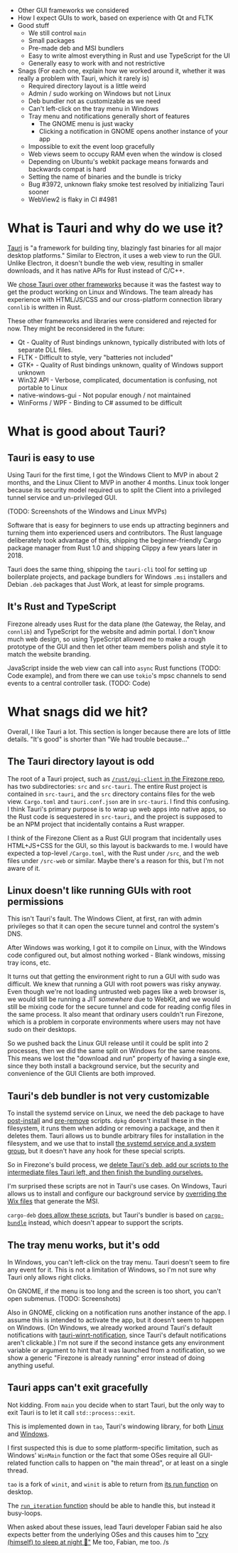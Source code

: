 
- Other GUI frameworks we considered
- How I expect GUIs to work, based on experience with Qt and FLTK
- Good stuff
  - We still control `main`
  - Small packages
  - Pre-made deb and MSI bundlers
  - Easy to write almost everything in Rust and use TypeScript for the UI
  - Generally easy to work with and not restrictive
- Snags (For each one, explain how we worked around it, whether it was really a
  problem with Tauri, which it rarely is)
  - Required directory layout is a little weird
  - Admin / sudo working on Windows but not Linux
  - Deb bundler not as customizable as we need
  - Can't left-click on the tray menu in Windows
  - Tray menu and notifications generally short of features
    - The GNOME menu is just wacky
    - Clicking a notification in GNOME opens another instance of your app
  - Impossible to exit the event loop gracefully
  - Web views seem to occupy RAM even when the window is closed
  - Depending on Ubuntu's webkit package means forwards and backwards compat is
    hard
  - Setting the name of binaries and the bundle is tricky
  - Bug #3972, unknown flaky smoke test resolved by initializing Tauri sooner
  - WebView2 is flaky in CI #4981

# What is Tauri and why do we use it?

[Tauri](https://tauri.app/) is "a framework for building tiny, blazingly fast
binaries for all major desktop platforms." Similar to Electron, it uses a web
view to run the GUI. Unlike Electron, it doesn't bundle the web view, resulting
in smaller downloads, and it has native APIs for Rust instead of C/C++.

We
[chose Tauri over other frameworks](https://github.com/firezone/firezone/issues/2715)
because it was the fastest way to get the product working on Linux and Windows.
The team already has experience with HTML/JS/CSS and our cross-platform
connection library `connlib` is written in Rust.

These other frameworks and libraries were considered and rejected for now. They
might be reconsidered in the future:

- Qt - Quality of Rust bindings unknown, typically distributed with lots of
  separate DLL files.
- FLTK - Difficult to style, very "batteries not included"
- GTK+ - Quality of Rust bindings unknown, quality of Windows support unknown
- Win32 API - Verbose, complicated, documentation is confusing, not portable to
  Linux
- native-windows-gui - Not popular enough / not maintained
- WinForms / WPF - Binding to C# assumed to be difficult

# What is good about Tauri?

## Tauri is easy to use

Using Tauri for the first time, I got the Windows Client to MVP in about 2
months, and the Linux Client to MVP in another 4 months. Linux took longer
because its security model required us to split the Client into a privileged
tunnel service and un-privileged GUI.

(TODO: Screenshots of the Windows and Linux MVPs)

Software that is easy for beginners to use ends up attracting beginners and
turning them into experienced users and contributors. The Rust language
deliberately took advantage of this, shipping the beginner-friendly Cargo
package manager from Rust 1.0 and shipping Clippy a few years later in 2018.

Tauri does the same thing, shipping the `tauri-cli` tool for setting up
boilerplate projects, and package bundlers for Windows `.msi` installers and
Debian `.deb` packages that Just Work, at least for simple programs.

## It's Rust and TypeScript

Firezone already uses Rust for the data plane (the Gateway, the Relay, and
`connlib`) and TypeScript for the website and admin portal. I don't know much
web design, so using TypeScript allowed me to make a rough prototype of the GUI
and then let other team members polish and style it to match the website
branding.

JavaScript inside the web view can call into `async` Rust functions (TODO: Code
example), and from there we can use `tokio`'s mpsc channels to send events to a
central controller task. (TODO: Code)

# What snags did we hit?

Overall, I like Tauri a lot. This section is longer because there are lots of
little details. "It's good" is shorter than "We had trouble because..."

## The Tauri directory layout is odd

The root of a Tauri project, such as
[`/rust/gui-client` in the Firezone repo](https://github.com/firezone/firezone/tree/2a1187bd9c4d12960ef0000df1b6bd9bb361bf10/rust/gui-client),
has two subdirectories: `src` and `src-tauri`. The entire Rust project is
contained in `src-tauri`, and the `src` directory contains files for the web
view. `Cargo.toml` and `tauri.conf.json` are in `src-tauri`. I find this
confusing. I think Tauri's primary purpose is to wrap up web apps into native
apps, so the Rust code is sequestered in `src-tauri`, and the project is
supposed to be an NPM project that incidentally contains a Rust wrapper.

I think of the Firezone Client as a Rust GUI program that incidentally uses
HTML+JS+CSS for the GUI, so this layout is backwards to me. I would have
expected a top-level `/Cargo.toml`, with the Rust under `/src`, and the web
files under `/src-web` or similar. Maybe there's a reason for this, but I'm not
aware of it.

## Linux doesn't like running GUIs with root permissions

This isn't Tauri's fault. The Windows Client, at first, ran with admin
privileges so that it can open the secure tunnel and control the system's DNS.

After Windows was working, I got it to compile on Linux, with the Windows code
configured out, but almost nothing worked - Blank windows, missing tray icons,
etc.

It turns out that getting the environment right to run a GUI with sudo was
difficult. We knew that running a GUI with root powers was risky anyway. Even
though we're not loading untrusted web pages like a web browser is, we would
still be running a JIT _somewhere_ due to WebKit, and we would still be mixing
code for the secure tunnel and code for reading config files in the same
process. It also meant that ordinary users couldn't run Firezone, which is a
problem in corporate environments where users may not have sudo on their
desktops.

So we pushed back the Linux GUI release until it could be split into 2
processes, then we did the same split on Windows for the same reasons. This
means we lost the "download and run" property of having a single exe, since they
both install a background service, but the security and convenience of the GUI
Clients are both improved.

## Tauri's deb bundler is not very customizable

To install the systemd service on Linux, we need the deb package to have
[post-install](https://github.com/firezone/firezone/blob/2a1187bd9c4d12960ef0000df1b6bd9bb361bf10/rust/gui-client/src-tauri/deb_files/postinst)
and
[pre-remove](https://github.com/firezone/firezone/blob/2a1187bd9c4d12960ef0000df1b6bd9bb361bf10/rust/gui-client/src-tauri/deb_files/prerm)
scripts. `dpkg` doesn't install these in the filesystem, it runs them when
adding or removing a package, and then it deletes them. Tauri allows us to
bundle arbitrary files for installation in the filesystem, and we use that to
install
[the systemd service and a system group](https://github.com/firezone/firezone/blob/2a1187bd9c4d12960ef0000df1b6bd9bb361bf10/rust/gui-client/src-tauri/tauri.conf.json#L23-L26),
but it doesn't have any hook for these special scripts.

So in Firezone's build process, we
[delete Tauri's deb, add our scripts to the intermediate files Tauri left, and then finish the bundling ourselves.](https://github.com/firezone/firezone/blob/2a1187bd9c4d12960ef0000df1b6bd9bb361bf10/rust/gui-client/build.sh#L20-L39)

I'm surprised these scripts are not in Tauri's use cases. On Windows, Tauri
allows us to install and configure our background service by
[overriding the Wix files](https://github.com/firezone/firezone/blob/2a1187bd9c4d12960ef0000df1b6bd9bb361bf10/rust/gui-client/src-tauri/tauri.conf.json#L44-L45)
that generate the MSI.

`cargo-deb`
[does allow these scripts](https://github.com/kornelski/cargo-deb?tab=readme-ov-file#packagemetadatadeb-options),
but Tauri's bundler is based on
[`cargo-bundle`](https://github.com/burtonageo/cargo-bundle) instead, which
doesn't appear to support the scripts.

## The tray menu works, but it's odd

In Windows, you can't left-click on the tray menu. Tauri doesn't seem to fire
any event for it. This is not a limitation of Windows, so I'm not sure why Tauri
only allows right clicks.

On GNOME, if the menu is too long and the screen is too short, you can't open
submenus. (TODO: Screenshots)

Also in GNOME, clicking on a notification runs another instance of the app. I
assume this is intended to activate the app, but it doesn't seem to happen on
Windows. (On Windows, we already worked around Tauri's default notifications
with
[tauri-winrt-notification](https://crates.io/crates/tauri-winrt-notification),
since Tauri's default notifications aren't clickable.) I'm not sure if the
second instance gets any environment variable or argument to hint that it was
launched from a notification, so we show a generic "Firezone is already running"
error instead of doing anything useful.

## Tauri apps can't exit gracefully

Not kidding. From `main` you decide when to start Tauri, but the only way to
exit Tauri is to let it call `std::process::exit`.

This is implemented down in `tao`, Tauri's windowing library, for both
[Linux](https://github.com/tauri-apps/tao/blob/f9f81f2fd761c60abb5b46a6469864562a811c6d/src/platform_impl/linux/event_loop.rs#L913)
and
[Windows](https://github.com/tauri-apps/tao/blob/f9f81f2fd761c60abb5b46a6469864562a811c6d/src/platform_impl/windows/event_loop.rs#L219).

I first suspected this is due to some platform-specific limitation, such as
Windows' `WinMain` function or the fact that some OSes require all GUI-related
function calls to happen on "the main thread", or at least on a single thread.

`tao` is a fork of `winit`, and `winit` is able to return from
[its run function](https://docs.rs/winit/latest/winit/event_loop/struct.EventLoop.html#method.run_app)
on desktop.

The
[`run_iteration` function](https://docs.rs/tauri/1.6.6/tauri/struct.App.html#method.run_iteration)
should be able to handle this, but instead it busy-loops.

When asked about these issues, lead Tauri developer Fabian said he also expects
better from the underlying OSes and this causes him to
["cry (himself) to sleep at night 🤷"](https://github.com/tauri-apps/tauri/issues/8631#issuecomment-1898328992)
Me too, Fabian, me too. /s
